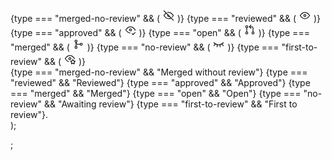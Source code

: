   <div style={{ display: "flex", gap: 10, marginTop: 10 }}>
    <div
      style={{
        background: "#25262b",
        border: "1px solid #373a40",
        borderRadius: "4px",
        width: 28,
        height: 28,
        display: "flex",
        alignItems: "center",
        justifyContent: "center",
        color,
      }}
    >
      {type === "merged-no-review" && (
        <svg
          xmlns="http://www.w3.org/2000/svg"
          width="20"
          height="20"
          viewBox="0 0 24 24"
          fill="none"
          stroke="currentColor"
          stroke-width="1.5"
          stroke-linecap="round"
          stroke-linejoin="round"
          class="tabler-icon tabler-icon-eye-off"
        >
          <path d="M10.585 10.587a2 2 0 0 0 2.829 2.828"></path>
          <path d="M16.681 16.673a8.717 8.717 0 0 1 -4.681 1.327c-3.6 0 -6.6 -2 -9 -6c1.272 -2.12 2.712 -3.678 4.32 -4.674m2.86 -1.146a9.055 9.055 0 0 1 1.82 -.18c3.6 0 6.6 2 9 6c-.666 1.11 -1.379 2.067 -2.138 2.87"></path>
          <path d="M3 3l18 18"></path>
        </svg>
      )}
      {type === "reviewed" && (
        <svg
          xmlns="http://www.w3.org/2000/svg"
          width="20"
          height="20"
          viewBox="0 0 24 24"
          fill="none"
          stroke="currentColor"
          stroke-width="1.5"
          stroke-linecap="round"
          stroke-linejoin="round"
          class="tabler-icon tabler-icon-eye"
        >
          <path d="M10 12a2 2 0 1 0 4 0a2 2 0 0 0 -4 0"></path>
          <path d="M21 12c-2.4 4 -5.4 6 -9 6c-3.6 0 -6.6 -2 -9 -6c2.4 -4 5.4 -6 9 -6c3.6 0 6.6 2 9 6"></path>
        </svg>
      )}
      {type === "approved" && (
        <svg
          xmlns="http://www.w3.org/2000/svg"
          width="20"
          height="20"
          viewBox="0 0 24 24"
          fill="none"
          stroke="currentColor"
          stroke-width="1.5"
          stroke-linecap="round"
          stroke-linejoin="round"
          class="tabler-icon tabler-icon-eye-check"
        >
          <path d="M10 12a2 2 0 1 0 4 0a2 2 0 0 0 -4 0"></path>
          <path d="M11.102 17.957c-3.204 -.307 -5.904 -2.294 -8.102 -5.957c2.4 -4 5.4 -6 9 -6c3.6 0 6.6 2 9 6a19.5 19.5 0 0 1 -.663 1.032"></path>
          <path d="M15 19l2 2l4 -4"></path>
        </svg>
      )}
      {type === "open" && (
        <svg
          xmlns="http://www.w3.org/2000/svg"
          width="20"
          height="20"
          viewBox="0 0 24 24"
          fill="none"
          stroke="currentColor"
          stroke-width="1.5"
          stroke-linecap="round"
          stroke-linejoin="round"
          class="tabler-icon tabler-icon-git-pull-request"
        >
          <path d="M6 18m-2 0a2 2 0 1 0 4 0a2 2 0 1 0 -4 0"></path>
          <path d="M6 6m-2 0a2 2 0 1 0 4 0a2 2 0 1 0 -4 0"></path>
          <path d="M18 18m-2 0a2 2 0 1 0 4 0a2 2 0 1 0 -4 0"></path>
          <path d="M6 8l0 8"></path>
          <path d="M11 6h5a2 2 0 0 1 2 2v8"></path>
          <path d="M14 9l-3 -3l3 -3"></path>
        </svg>
      )}
      {type === "merged" && (
        <svg
          xmlns="http://www.w3.org/2000/svg"
          width="20"
          height="20"
          viewBox="0 0 24 24"
          fill="none"
          stroke="currentColor"
          stroke-width="1.5"
          stroke-linecap="round"
          stroke-linejoin="round"
          class="tabler-icon tabler-icon-git-merge"
        >
          <path d="M7 18m-2 0a2 2 0 1 0 4 0a2 2 0 1 0 -4 0"></path>
          <path d="M7 6m-2 0a2 2 0 1 0 4 0a2 2 0 1 0 -4 0"></path>
          <path d="M17 12m-2 0a2 2 0 1 0 4 0a2 2 0 1 0 -4 0"></path>
          <path d="M7 8l0 8"></path>
          <path d="M7 8a4 4 0 0 0 4 4h4"></path>
        </svg>
      )}
      {type === "no-review" && (
        <svg
          xmlns="http://www.w3.org/2000/svg"
          width="20"
          height="20"
          viewBox="0 0 24 24"
          fill="none"
          stroke="currentColor"
          stroke-width="1.5"
          stroke-linecap="round"
          stroke-linejoin="round"
          class="tabler-icon tabler-icon-eye-closed"
        >
          <path d="M21 9c-2.4 2.667 -5.4 4 -9 4c-3.6 0 -6.6 -1.333 -9 -4"></path>
          <path d="M3 15l2.5 -3.8"></path>
          <path d="M21 14.976l-2.492 -3.776"></path>
          <path d="M9 17l.5 -4"></path>
          <path d="M15 17l-.5 -4"></path>
        </svg>
      )}
      {type === "first-to-review" && (
        <svg
          xmlns="http://www.w3.org/2000/svg"
          width="20"
          height="20"
          viewBox="0 0 24 24"
          fill="none"
          stroke="currentColor"
          stroke-width="1.5"
          stroke-linecap="round"
          stroke-linejoin="round"
          class="tabler-icon tabler-icon-eye-star"
        >
          <path d="M10 12a2 2 0 1 0 4 0a2 2 0 0 0 -4 0"></path>
          <path d="M9.608 17.682c-2.558 -.71 -4.76 -2.603 -6.608 -5.682c2.4 -4 5.4 -6 9 -6c3.6 0 6.6 2 9 6"></path>
          <path d="M17.8 20.817l-2.172 1.138a.392 .392 0 0 1 -.568 -.41l.415 -2.411l-1.757 -1.707a.389 .389 0 0 1 .217 -.665l2.428 -.352l1.086 -2.193a.392 .392 0 0 1 .702 0l1.086 2.193l2.428 .352a.39 .39 0 0 1 .217 .665l-1.757 1.707l.414 2.41a.39 .39 0 0 1 -.567 .411l-2.172 -1.138z"></path>
        </svg>
      )}
    </div>
    <div>
      {type === "merged-no-review" && "Merged without review"}
      {type === "reviewed" && "Reviewed"}
      {type === "approved" && "Approved"}
      {type === "merged" && "Merged"}
      {type === "open" && "Open"}
      {type === "no-review" && "Awaiting review"}
      {type === "first-to-review" && "First to review"}.
    </div>
  </div>
);

;
